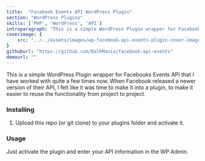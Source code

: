 ```yaml
---
title:  "Facebook Events API WordPress Plugin"
section: "WordPress Plugins"
skills: ['PHP', 'WordPress', 'API']
introparagraph: "This is a simple WordPress Plugin wrapper for Facebooks Events API and displays it on a WordPress website."
coverimage: {
    src: "../../assets/images/wp-facebook-api-events-plugin-cover-image.jpg"
}
githuburl: "https://github.com/DalkMania/facebook-api-events"
demourl: ""
---
```


This is a simple WordPress Plugin wrapper for Facebooks Events API that I have worked with quite a few times now. When Facebook released a newer version of their API, I felt like it was time to make it into a plugin, to make it easier to reuse the functionality from project to project.

### Installing

1. Upload this repo (or git clone) to your plugins folder and activate it.

### Usage

Just activate the plugin and enter your API information in the WP Admin.